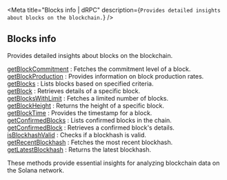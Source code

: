 
<Meta
  title="Blocks info | dRPC"
  description={`Provides detailed insights about blocks on the blockchain.`}
/>
## Blocks info

Provides detailed insights about blocks on the blockchain.

[getBlockCommitment](/solana-api/blocksinfo/getBlockCommitment) : Fetches the commitment level of a block. \
[getBlockProduction](/solana-api/blocksinfo/getBlockProduction) : Provides information on block production rates. \
[getBlocks](/solana-api/blocksinfo/getBlocks) : Lists blocks based on specified criteria. \
[getBlock](/solana-api/blocksinfo/getBlock) : Retrieves details of a specific block. \
[getBlocksWithLimit](/solana-api/blocksinfo/getBlocksWithLimit) : Fetches a limited number of blocks. \
[getBlockHeight](/solana-api/blocksinfo/getBlockHeight) : Returns the height of a specific block. \
[getBlockTime](/solana-api/blocksinfo/getBlockTime) : Provides the timestamp for a block. \
[getConfirmedBlocks](/solana-api/blocksinfo/getConfirmedBlocks) : Lists confirmed blocks in the chain. \
[getConfirmedBlock](/solana-api/blocksinfo/getConfirmedBlock) : Retrieves a confirmed block's details. \
[isBlockhashValid](/solana-api/blocksinfo/isBlockhashValid) : Checks if a blockhash is valid. \
[getRecentBlockhash](/solana-api/blocksinfo/getRecentBlockhash) : Fetches the most recent blockhash. \
[getLatestBlockhash](/solana-api/blocksinfo/getLatestBlockhash) : Returns the latest blockhash.

These methods provide essential insights for analyzing blockchain data on the Solana network.

<Space h={16} />
<GetStarted />
